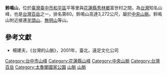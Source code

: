 {{Infobox Mountain
| 名稱 = 鈴鳴山
| 照片 =
| 照片說明 =
| 海拔 = {{convert|3272|m|ft|0}}
| listing = [[台灣百岳|台灣百岳]]
| 位置 = {{TWN}}[[臺中市|臺中市]]與[[花蓮縣|花蓮縣]]
| 山脈 = [[中央山脈|中央山脈]]
| 相對高度 =
| coordinates = {{coord|24|14|40|N|121|21|06|E|type:mountain_region:TW|display=inline,title}}
| 地形圖 = 
| 類別 =
| 年齡 = 
| 最近噴發 =
| 首次登頂 =
| 最容易的攀登路線 =
| pushpin_map = Taiwan
| pushpin_map_caption = 鈴鳴山的位置
| latd=24 |latm=14|lats=40 |latNS=N
| longd=121 |longm=21 |longs=06|longEW=E
}}
'''鈴鳴山'''，位於[[臺灣|臺灣]][[臺中市|臺中市]][[和平區_(台灣)|和平區]]平等里與[[花蓮縣|花蓮縣]][[秀林鄉|秀林鄉]]富世村之間，為[[台灣|台灣]]知名山峰，也是[[台灣百岳|台灣百岳]]之一，排名第60。鈴鳴山高達3,272公尺，屬於[[中央山脈|中央山脈]]。鈴鳴山附近接連[[羊頭山|羊頭山]]、[[無明山|無明山]]等山。

==參考文獻==
*楊建夫，《台灣的山脈》，2001年，臺北，遠足文化公司

{{Taiwan Top 100 Peaks}}

[[Category:台中市山峰|Category:台中市山峰]]
[[Category:花蓮縣山峰|Category:花蓮縣山峰]]
[[Category:中央山脈|Category:中央山脈]]
[[Category:台灣百岳|Category:台灣百岳]]
[[Category:太魯閣國家公園|Category:太魯閣國家公園]]
[[Category:和平區地理_(臺灣)|山脈]]
[[Category:秀林鄉地理|山脈]]